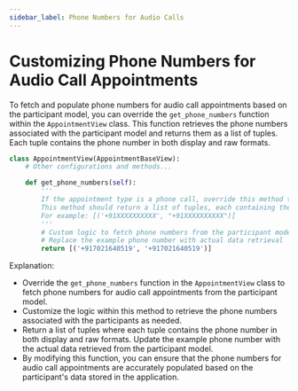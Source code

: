 ```yaml
---
sidebar_label: Phone Numbers for Audio Calls
---
```


# Customizing Phone Numbers for Audio Call Appointments

To fetch and populate phone numbers for audio call appointments based on the participant model, you can override the `get_phone_numbers` function within the `AppointmentView` class. This function retrieves the phone numbers associated with the participant model and returns them as a list of tuples. Each tuple contains the phone number in both display and raw formats.

```python
class AppointmentView(AppointmentBaseView):
    # Other configurations and methods...

    def get_phone_numbers(self):
        '''
        If the appointment type is a phone call, override this method to populate a list of mobile numbers.
        This method should return a list of tuples, each containing the phone number in both display and raw formats.
        For example: [('+91XXXXXXXXXX', "+91XXXXXXXXXX")]
        '''
        # Custom logic to fetch phone numbers from the participant model
        # Replace the example phone number with actual data retrieval
        return [('+917021640519', '+917021640519')]
```

Explanation:
- Override the `get_phone_numbers` function in the `AppointmentView` class to fetch phone numbers for audio call appointments from the participant model.
- Customize the logic within this method to retrieve the phone numbers associated with the participants as needed.
- Return a list of tuples where each tuple contains the phone number in both display and raw formats. Update the example phone number with the actual data retrieved from the participant model.
- By modifying this function, you can ensure that the phone numbers for audio call appointments are accurately populated based on the participant's data stored in the application.